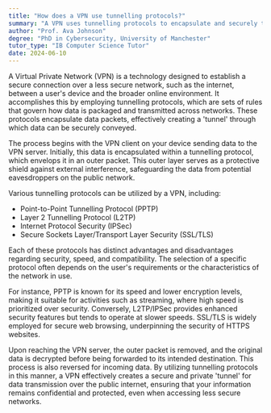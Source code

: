 ```yaml
---
title: "How does a VPN use tunnelling protocols?"
summary: "A VPN uses tunnelling protocols to encapsulate and securely transmit data over a public network."
author: "Prof. Ava Johnson"
degree: "PhD in Cybersecurity, University of Manchester"
tutor_type: "IB Computer Science Tutor"
date: 2024-06-10
---
```


A Virtual Private Network (VPN) is a technology designed to establish a secure connection over a less secure network, such as the internet, between a user's device and the broader online environment. It accomplishes this by employing tunnelling protocols, which are sets of rules that govern how data is packaged and transmitted across networks. These protocols encapsulate data packets, effectively creating a 'tunnel' through which data can be securely conveyed.

The process begins with the VPN client on your device sending data to the VPN server. Initially, this data is encapsulated within a tunnelling protocol, which envelops it in an outer packet. This outer layer serves as a protective shield against external interference, safeguarding the data from potential eavesdroppers on the public network.

Various tunnelling protocols can be utilized by a VPN, including:

- Point-to-Point Tunnelling Protocol (PPTP)
- Layer 2 Tunnelling Protocol (L2TP)
- Internet Protocol Security (IPSec)
- Secure Sockets Layer/Transport Layer Security (SSL/TLS)

Each of these protocols has distinct advantages and disadvantages regarding security, speed, and compatibility. The selection of a specific protocol often depends on the user's requirements or the characteristics of the network in use.

For instance, PPTP is known for its speed and lower encryption levels, making it suitable for activities such as streaming, where high speed is prioritized over security. Conversely, L2TP/IPSec provides enhanced security features but tends to operate at slower speeds. SSL/TLS is widely employed for secure web browsing, underpinning the security of HTTPS websites.

Upon reaching the VPN server, the outer packet is removed, and the original data is decrypted before being forwarded to its intended destination. This process is also reversed for incoming data. By utilizing tunnelling protocols in this manner, a VPN effectively creates a secure and private 'tunnel' for data transmission over the public internet, ensuring that your information remains confidential and protected, even when accessing less secure networks.
    